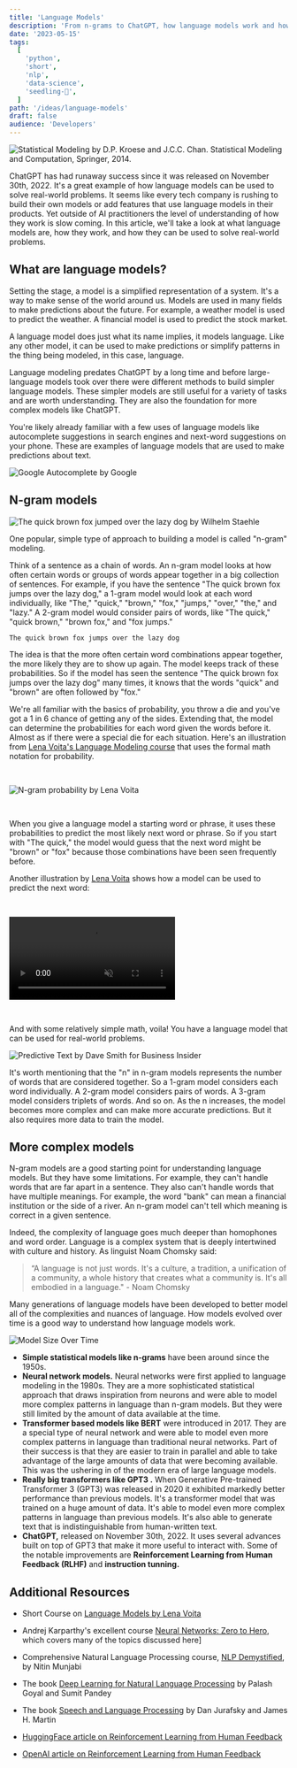 ```yaml
---
title: 'Language Models'
description: 'From n-grams to ChatGPT, how language models work and how they can be used to solve real-world problems'
date: '2023-05-15'
tags:
  [
    'python',
    'short',
    'nlp',
    'data-science',
    'seedling-🌱',
  ]
path: '/ideas/language-models'
draft: false
audience: 'Developers'
---
```


![Statistical Modeling by D.P. Kroese and J.C.C. Chan. Statistical Modeling and Computation,
Springer, 2014.](statistical-modeling.jpg)

ChatGPT has had runaway success since it was released on November 30th, 2022. It's a great example of how language models can be used to solve real-world problems. It seems like every tech company is rushing to build their own models or add features that use language models in their products. Yet outside of AI practitioners the level of understanding of how they work is slow coming. In this article, we'll take a look at what language models are, how they work, and how they can be used to solve real-world problems.

## What are language models?

Setting the stage, a model is a simplified representation of a system. It's a way to make sense of the world around us. Models are used in many fields to make predictions about the future. For example, a weather model is used to predict the weather. A financial model is used to predict the stock market.

A language model does just what its name implies, it models language. Like any other model, it can be used to make predictions or simplify patterns in the thing being modeled, in this case, language.

Language modeling predates ChatGPT by a long time and before large-language models took over there were different methods to build simpler language models. These simpler models are still useful for a variety of tasks and are worth understanding. They are also the foundation for more complex models like ChatGPT.

You're likely already familiar with a few uses of language models like autocomplete suggestions in search engines and next-word suggestions on your phone. These are examples of language models that are used to make predictions about text.

<div style="max-width: 500px;">
  <img src="./google-autocomplete-screenshot.png" alt="Google Autocomplete by Google" />
</div>

## N-gram models

![The quick brown fox jumped over the lazy dog by Wilhelm Staehle](The-Quick-Brown-Fox-Jumped-Over-the-Lazy-Dog-Fox-Wilhelm-Staehle.jpg)

One popular, simple type of approach to building a model is called "n-gram" modeling.

Think of a sentence as a chain of words. An n-gram model looks at how often certain words or groups of words appear together in a big collection of sentences. For example, if you have the sentence "The quick brown fox jumps over the lazy dog," a 1-gram model would look at each word individually, like "The," "quick," "brown," "fox," "jumps," "over," "the," and "lazy." A 2-gram model would consider pairs of words, like "The quick," "quick brown," "brown fox," and "fox jumps."


```
The quick brown fox jumps over the lazy dog
```

The idea is that the more often certain word combinations appear together, the more likely they are to show up again. The model keeps track of these probabilities. So if the model has seen the sentence "The quick brown fox jumps over the lazy dog" many times, it knows that the words "quick" and "brown" are often followed by "fox."

We're all familiar with the basics of probability, you throw a die and you've got a 1 in 6 chance of getting any of the sides. Extending that, the model can determine the probabilities for each word given the words before it. Almost as if there were a special die for each situation. Here's an illustration from [Lena Voita's Language Modeling course](https://lena-voita.github.io/nlp_course/language_modeling.html) that uses the formal math notation for probability.

<div style="padding: 30px 0">
  <img src="./i_saw_a_cat_prob.gif" alt="N-gram probability by Lena Voita" />
</div>

When you give a language model a starting word or phrase, it uses these probabilities to predict the most likely next word or phrase. So if you start with "The quick," the model would guess that the next word might be "brown" or "fox" because those combinations have been seen frequently before.

Another illustration by [Lena Voita](https://lena-voita.github.io/nlp_course/language_modeling.html) shows how a model can be used to predict the next word:

<div style="padding: 30px 0">
<video src='./generation_example.mp4' loop autoplay muted />
</div>

And with some relatively simple math, voila! You have a language model that can be used for real-world problems. 

<div style="max-width: 360px;">
  <img src="./iphone-predictive-text-dave-smith-bi.webp" alt="Predictive Text by Dave Smith for Business Insider" />
</div>

It's worth mentioning that the "n" in n-gram models represents the number of words that are considered together. So a 1-gram model considers each word individually. A 2-gram model considers pairs of words. A 3-gram model considers triplets of words. And so on. As the n increases, the model becomes more complex and can make more accurate predictions. But it also requires more data to train the model.

## More complex models

N-gram models are a good starting point for understanding language models. But they have some limitations. For example, they can't handle words that are far apart in a sentence. They also can't handle words that have multiple meanings. For example, the word "bank" can mean a financial institution or the side of a river. An n-gram model can't tell which meaning is correct in a given sentence.

Indeed, the complexity of language goes much deeper than homophones and word order. Language is a complex system that is deeply intertwined with culture and history. As linguist Noam Chomsky said:

> “A language is not just words. It's a culture, a tradition, a unification of a community, a whole history that creates what a community is. It's all embodied in a language." - Noam Chomsky

Many generations of language models have been developed to better model all of the complexities and nuances of language. How models evolved over time is a good way to understand how language models work.

<div style="max-width: 860px;">
  <img src="./model-size-over-time.png" alt="Model Size Over Time" />
</div>

- **Simple statistical models like n-grams** have been around since the 1950s.
- **Neural network models.** Neural networks were first applied to language modeling in the 1980s. They are a more sophisticated statistical approach that draws inspiration from neurons and were able to model more complex patterns in language than n-gram models. But they were still limited by the amount of data available at the time.
- **Transformer based models like BERT** were introduced in 2017. They are a special type of neural network and were able to model even more complex patterns in language than traditional neural networks. Part of their success is that they are easier to train in parallel and able to take advantage of the large amounts of data that were becoming available. This was the ushering in of the modern era of large language models.
- **Really big transformers like GPT3 .**
  When Generative Pre-trained Transformer 3 (GPT3) was released in 2020 it exhibited markedly better performance than previous models. It's a transformer model that was trained on a huge amount of data. It's able to model even more complex patterns in language than previous models. It's also able to generate text that is indistinguishable from human-written text.
- **ChatGPT,** released on November 30th, 2022. It uses several advances built on top of GPT3 that make it more useful to interact with. Some of the notable improvements are **Reinforcement Learning from Human Feedback (RLHF)** and **instruction tunning.**

## Additional Resources

- Short Course on [Language Models by Lena Voita](https://lena-voita.github.io/nlp_course/language_modeling.html)
- Andrej Karparthy's excellent course [Neural Networks: Zero to Hero](https://karpathy.ai/zero-to-hero.html), which covers many of the topics discussed here]

- Comprehensive Natural Language Processing course, [NLP Demystified](https://www.nlpdemystified.org/), by Nitin Munjabi
- The book [Deep Learning for Natural Language Processing](https://www.manning.com/books/deep-learning-for-natural-language-processing) by Palash Goyal and Sumit Pandey
- The book [Speech and Language Processing](https://web.stanford.edu/~jurafsky/slp3/) by Dan Jurafsky and James H. Martin
- [HuggingFace article on Reinforcement Learning from Human Feedback](https://huggingface.co/blog/rlhf)
- [OpenAI article on Reinforcement Learning from Human Feedback](https://openai.com/research/learning-from-human-preferences)

